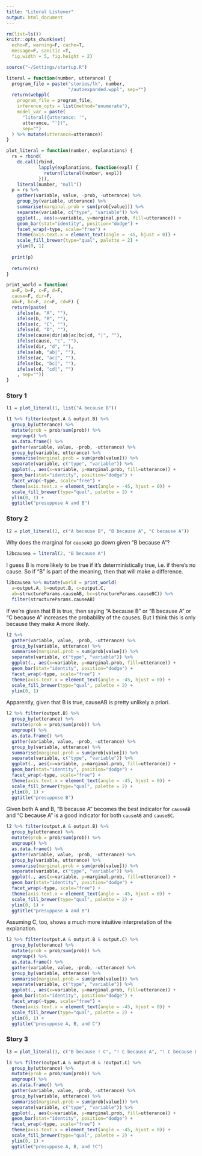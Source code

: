 ```yaml
---
title: "Literal Listener"
output: html_document
---
```


```r
rm(list=ls())
knitr::opts_chunk$set(
  echo=F, warning=F, cache=T, 
  message=F, sanitiz =T, 
  fig.width = 5, fig.height = 2)
```

```r
source("~/Settings/startup.R")
```

```r
literal = function(number, utterance) {
  program_file = paste("stories/lk", number,
                       "/autoexpanded.wppl", sep="")
  return(webppl(
    program_file = program_file,
    inference_opts = list(method="enumerate"),
    model_var = paste(
      "literal({utterance: '",
      utterance, "'})", 
      sep="")
  ) %>% mutate(utterance=utterance))
}

plot_literal = function(number, explanations) {
  rs = rbind(
    do.call(rbind,
            lapply(explanations, function(expl) {
              return(literal(number, expl))
            })),
    literal(number, "null"))
  p = rs %>%
    gather(variable, value, -prob, -utterance) %>%
    group_by(variable, utterance) %>%
    summarise(marginal.prob = sum(prob[value])) %>%
    separate(variable, c("type", "variable")) %>%
    ggplot(., aes(x=variable, y=marginal.prob, fill=utterance)) +
    geom_bar(stat="identity", position="dodge") +
    facet_wrap(~type, scale="free") +
    theme(axis.text.x = element_text(angle = -45, hjust = 0)) +
    scale_fill_brewer(type="qual", palette = 2) +
    ylim(0, 1)
  
  print(p)
  
  return(rs)
}
```

```r
print_world = function(
  a=F, b=F, c=F, d=F,
  cause=F, dir=F,
  ab=F, bc=F, ac=F, cd=F) {
  return(paste(
    ifelse(a, "A", ""),
    ifelse(b, "B", ""),
    ifelse(c, "C", ""),
    ifelse(d, "D", ""),
    ifelse(cause|dir|ab|ac|bc|cd, "|", ""),
    ifelse(cause, "c", ""),
    ifelse(dir, "d", ""),
    ifelse(ab, "ab|", ""),
    ifelse(ac, "ac|", ""),
    ifelse(bc, "bc|", ""),
    ifelse(cd, "cd|", "")
    , sep=""))
}
```


### Story 1
```r
l1 = plot_literal(1, list("A because B"))
```

```r
l1 %>% filter(output.A & output.B) %>%
  group_by(utterance) %>%
  mutate(prob = prob/sum(prob)) %>%
  ungroup() %>%
  as.data.frame() %>%
  gather(variable, value, -prob, -utterance) %>%
  group_by(variable, utterance) %>%
  summarise(marginal.prob = sum(prob[value])) %>%
  separate(variable, c("type", "variable")) %>%
  ggplot(., aes(x=variable, y=marginal.prob, fill=utterance)) +
  geom_bar(stat="identity", position="dodge") +
  facet_wrap(~type, scale="free") +
  theme(axis.text.x = element_text(angle = -45, hjust = 0)) +
  scale_fill_brewer(type="qual", palette = 2) +
  ylim(0, 1) +
  ggtitle("presuppose A and B")
```

### Story 2

```r
l2 = plot_literal(2, c("A because B", "B because A", "C because A"))
```

Why does the marginal for `causeAB` go down given "B because A"?

```r
l2bcausea = literal(2, "B because A")
```

I guess B is more likely to be true if it's deterministically true, i.e. if there's no cause. So if "B" is part of the meaning, then that will make a difference.

```r
l2bcausea %>% mutate(world = print_world(
  a=output.A, b=output.B, c=output.C,
  ab=structureParams.causeAB, bc=structureParams.causeBC)) %>%
  filter(structureParams.causeAB)
```

If we're given that B is true, then saying "A because B" or "B because A" or "C because A" increases the probability of the causes. But I think this is only because they make A more likely.

```r
l2 %>% 
  gather(variable, value, -prob, -utterance) %>%
  group_by(variable, utterance) %>%
  summarise(marginal.prob = sum(prob[value])) %>%
  separate(variable, c("type", "variable")) %>%
  ggplot(., aes(x=variable, y=marginal.prob, fill=utterance)) +
  geom_bar(stat="identity", position="dodge") +
  facet_wrap(~type, scale="free") +
  theme(axis.text.x = element_text(angle = -45, hjust = 0)) +
  scale_fill_brewer(type="qual", palette = 2) +
  ylim(0, 1)
```

Apparently, given that B is true, causeAB is pretty unlikely a priori.

```r
l2 %>% filter(output.B) %>%
  group_by(utterance) %>%
  mutate(prob = prob/sum(prob)) %>%
  ungroup() %>%
  as.data.frame() %>%
  gather(variable, value, -prob, -utterance) %>%
  group_by(variable, utterance) %>%
  summarise(marginal.prob = sum(prob[value])) %>%
  separate(variable, c("type", "variable")) %>%
  ggplot(., aes(x=variable, y=marginal.prob, fill=utterance)) +
  geom_bar(stat="identity", position="dodge") +
  facet_wrap(~type, scale="free") +
  theme(axis.text.x = element_text(angle = -45, hjust = 0)) +
  scale_fill_brewer(type="qual", palette = 2) +
  ylim(0, 1) +
  ggtitle("presuppose B")
```

Given both A and B, "B because A" becomes the best indicator for `causeAB` and "C because A" is a good indicator for both `causeAB` and `causeBC`.

```r
l2 %>% filter(output.A & output.B) %>%
  group_by(utterance) %>%
  mutate(prob = prob/sum(prob)) %>%
  ungroup() %>%
  as.data.frame() %>%
  gather(variable, value, -prob, -utterance) %>%
  group_by(variable, utterance) %>%
  summarise(marginal.prob = sum(prob[value])) %>%
  separate(variable, c("type", "variable")) %>%
  ggplot(., aes(x=variable, y=marginal.prob, fill=utterance)) +
  geom_bar(stat="identity", position="dodge") +
  facet_wrap(~type, scale="free") +
  theme(axis.text.x = element_text(angle = -45, hjust = 0)) +
  scale_fill_brewer(type="qual", palette = 2) +
  ylim(0, 1) +
  ggtitle("presuppose A and B")
```

Assuming C, too, shows a much more intuitive interpretation of the explanation.

```r
l2 %>% filter(output.A & output.B & output.C) %>%
  group_by(utterance) %>%
  mutate(prob = prob/sum(prob)) %>%
  ungroup() %>%
  as.data.frame() %>%
  gather(variable, value, -prob, -utterance) %>%
  group_by(variable, utterance) %>%
  summarise(marginal.prob = sum(prob[value])) %>%
  separate(variable, c("type", "variable")) %>%
  ggplot(., aes(x=variable, y=marginal.prob, fill=utterance)) +
  geom_bar(stat="identity", position="dodge") +
  facet_wrap(~type, scale="free") +
  theme(axis.text.x = element_text(angle = -45, hjust = 0)) +
  scale_fill_brewer(type="qual", palette = 2) +
  ylim(0, 1) +
  ggtitle("presuppose A, B, and C")
```

### Story 3
```r
l3 = plot_literal(3, c("B because ! C", "! C because A", "! C because B"))
```

```r
l3 %>% filter(output.A & output.B & !output.C) %>%
  group_by(utterance) %>%
  mutate(prob = prob/sum(prob)) %>%
  ungroup() %>%
  as.data.frame() %>%
  gather(variable, value, -prob, -utterance) %>%
  group_by(variable, utterance) %>%
  summarise(marginal.prob = sum(prob[value])) %>%
  separate(variable, c("type", "variable")) %>%
  ggplot(., aes(x=variable, y=marginal.prob, fill=utterance)) +
  geom_bar(stat="identity", position="dodge") +
  facet_wrap(~type, scale="free") +
  theme(axis.text.x = element_text(angle = -45, hjust = 0)) +
  scale_fill_brewer(type="qual", palette = 2) +
  ylim(0, 1) +
  ggtitle("presuppose A, B, and !C")
```

<!--
### Story 4
```r
l4 = plot_literal(4, c("! C because ! A", "! D because !B", "! A because !D"))
```

```r
l4 %>% filter(!output.A & !output.B & !output.C & !output.D) %>%
  group_by(utterance) %>%
  mutate(prob = prob/sum(prob)) %>%
  ungroup() %>%
  as.data.frame() %>%
  gather(variable, value, -prob, -utterance) %>%
  group_by(variable, utterance) %>%
  summarise(marginal.prob = sum(prob[value])) %>%
  separate(variable, c("type", "variable")) %>%
  ggplot(., aes(x=variable, y=marginal.prob, fill=utterance)) +
  geom_bar(stat="identity", position="dodge") +
  facet_wrap(~type, scale="free") +
  theme(axis.text.x = element_text(angle = -45, hjust = 0)) +
  scale_fill_brewer(type="qual", palette = 2) +
  ylim(0, 1) +
  ggtitle("presuppose !A, !B, !C, and !D")
```
-->